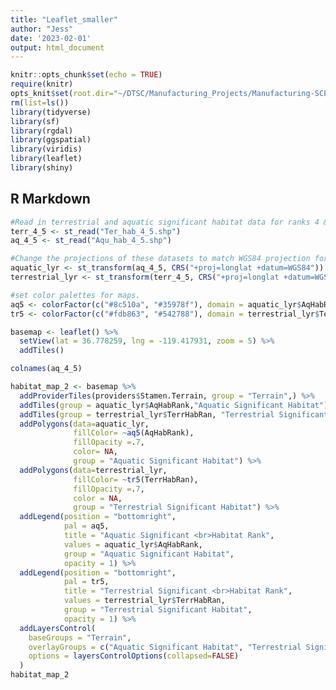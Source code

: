 ```yaml
---
title: "Leaflet_smaller"
author: "Jess"
date: '2023-02-01'
output: html_document
---
```


```r
knitr::opts_chunk$set(echo = TRUE)
require(knitr)
opts_knit$set(root.dir="~/DTSC/Manufacturing_Projects/Manufacturing-SCP/App-1/app_data")
rm(list=ls())
library(tidyverse)
library(sf)
library(rgdal)
library(ggspatial)
library(viridis)
library(leaflet)
library(shiny)
```


## R Markdown

```r
#Read in terrestrial and aquatic significant habitat data for ranks 4 & 5. 
terr_4_5 <- st_read("Ter_hab_4_5.shp")
aq_4_5 <- st_read("Aqu_hab_4_5.shp")
```
```r
#Change the projections of these datasets to match WGS84 projection for leaflet.
aquatic_lyr <- st_transform(aq_4_5, CRS("+proj=longlat +datum=WGS84"))
terrestrial_lyr <- st_transform(terr_4_5, CRS("+proj=longlat +datum=WGS84"))
```

```r
#set color palettes for maps.
aq5 <- colorFactor(c("#8c510a", "#35978f"), domain = aquatic_lyr$AqHabRank)
tr5 <- colorFactor(c("#fdb863", "#542788"), domain = terrestrial_lyr$TerrHabRan)
```

```r
basemap <- leaflet() %>% 
  setView(lat = 36.778259, lng = -119.417931, zoom = 5) %>%
  addTiles()
```

```r
colnames(aq_4_5)
```


```r
habitat_map_2 <- basemap %>% 
  addProviderTiles(providers$Stamen.Terrain, group = "Terrain",) %>%
  addTiles(group = aquatic_lyr$AqHabRank,"Aquatic Significant Habitat") %>% 
  addTiles(group = terrestrial_lyr$TerrHabRan, "Terrestrial Significant Habitat") %>% 
  addPolygons(data=aquatic_lyr, 
              fillColor= ~aq5(AqHabRank),
              fillOpacity =.7,
              color= NA,
              group = "Aquatic Significant Habitat") %>% 
  addPolygons(data=terrestrial_lyr,
              fillColor= ~tr5(TerrHabRan),
              fillOpacity =.7,
              color = NA,
              group = "Terrestrial Significant Habitat") %>% 
  addLegend(position = "bottomright", 
            pal = aq5, 
            title = "Aquatic Significant <br>Habitat Rank", 
            values = aquatic_lyr$AqHabRank, 
            group = "Aquatic Significant Habitat",
            opacity = 1) %>% 
  addLegend(position = "bottomright", 
            pal = tr5, 
            title = "Terrestrial Significant <br>Habitat Rank", 
            values = terrestrial_lyr$TerrHabRan, 
            group = "Terrestrial Significant Habitat",
            opacity = 1) %>% 
  addLayersControl(
    baseGroups = "Terrain",
    overlayGroups = c("Aquatic Significant Habitat", "Terrestrial Significant Habitat"),
    options = layersControlOptions(collapsed=FALSE)
  )
habitat_map_2
```

